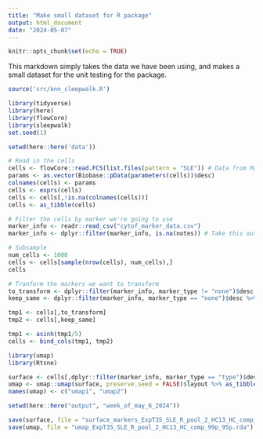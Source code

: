 ```yaml
---
title: "Make small dataset for R package"
output: html_document
date: "2024-05-07"
---
```


```r
knitr::opts_chunk$set(echo = TRUE)
```

This markdown simply takes the data we have been using, and makes a small dataset for the unit testing for the package.

```r
source('src/knn_sleepwalk.R')
```


```r
library(tidyverse)
library(here)
library(flowCore)
library(sleepwalk)
set.seed(1)

setwd(here::here('data'))

# Read in the cells
cells <- flowCore::read.FCS(list.files(pattern = "SLE")) # Data from Marie Burns
params <- as.vector(Biobase::pData(parameters(cells))$desc)
colnames(cells) <- params
cells <- exprs(cells) 
cells <- cells[,!is.na(colnames(cells))]
cells <- as_tibble(cells)

# Filter the cells by marker we're going to use
marker_info <- readr::read_csv("cytof_marker_data.csv")
marker_info <- dplyr::filter(marker_info, is.na(notes)) # Take this out later

# Subsample
num_cells <- 1000
cells <- cells[sample(nrow(cells), num_cells),]
cells

# Tranform the markers we want to transform
to_transform <- dplyr::filter(marker_info, marker_type != "none")$desc
keep_same <- dplyr::filter(marker_info, marker_type == "none")$desc %>% .[!is.na(.)]

tmp1 <- cells[,to_transform]
tmp2 <- cells[,keep_same]

tmp1 <- asinh(tmp1/5)
cells <- bind_cols(tmp1, tmp2)
```

```r
library(umap)
library(Rtsne)

surface <- cells[,dplyr::filter(marker_info, marker_type == "type")$desc]
umap <- umap::umap(surface, preserve.seed = FALSE)$layout %>% as_tibble()
names(umap) <- c("umap1", "umap2")
```

```r
setwd(here::here("output", "week_of_may_6_2024"))

save(surface, file = "surface_markers_ExpT35_SLE_R_pool_2_HC13_HC_comp_99p_95p.rda")
save(umap, file = "umap_ExpT35_SLE_R_pool_2_HC13_HC_comp_99p_95p.rda")
```

